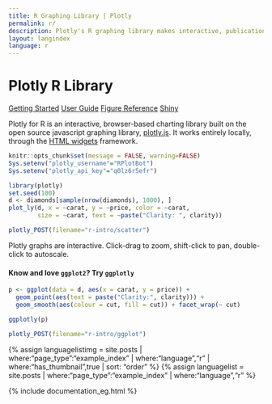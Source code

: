 ```yaml
---
title: R Graphing Library | Plotly
permalink: r/
description: Plotly's R graphing library makes interactive, publication-quality graphs online. Examples of how to make line plots, scatter plots, area charts, bar charts, error bars, box plots, histograms, heatmaps, subplots, multiple-axes, and 3D (WebGL based) charts.
layout: langindex
language: r
---
```


<h1 class="centered">Plotly R Library</h1>
<div class="row centered btnrow">
  <a href="/r/getting-started/" class="button no_underline">Getting Started</a>
  <a href="/r/user-guide/" class="button no_underline">User Guide</a>
  <a href="https://plot.ly/r/reference/" class="button no_underline">Figure Reference</a>
  <a href="https://plot.ly/r/shiny-tutorial/" class="button no_underline">Shiny</a>
</div>

<div>Plotly for R is an interactive, browser-based charting library built on the open source javascript graphing library,
<a href="https://plot.ly/javascript" target="_blank">plotly.js</a>. It works entirely locally, through the <a href="http://www.htmlwidgets.org/" target="_blank">HTML widgets</a> framework.
</div>

```r
knitr::opts_chunk$set(message = FALSE, warning=FALSE)
Sys.setenv("plotly_username"="RPlotBot")
Sys.setenv("plotly_api_key"="q0lz6r5efr")
```

```r
library(plotly)
set.seed(100)
d <- diamonds[sample(nrow(diamonds), 1000), ]
plot_ly(d, x = ~carat, y = ~price, color = ~carat,
        size = ~carat, text = ~paste("Clarity: ", clarity))
```

```r
plotly_POST(filename="r-intro/scatter")
```

Plotly graphs are interactive. Click-drag to zoom, shift-click to pan, double-click to autoscale.

#### Know and love `ggplot2`? Try `ggplotly`

```r
p <- ggplot(data = d, aes(x = carat, y = price)) +
  geom_point(aes(text = paste("Clarity:", clarity))) +
  geom_smooth(aes(colour = cut, fill = cut)) + facet_wrap(~ cut)

ggplotly(p)
```

```r
plotly_POST(filename="r-intro/ggplot")
```

{% assign languagelistimg = site.posts | where:"page_type":"example_index" | where:"language","r"  | where:"has_thumbnail",true | sort: "order"  %}
{% assign languagelist = site.posts | where:"page_type":"example_index" | where:"language","r" %}

{% include documentation_eg.html %}

